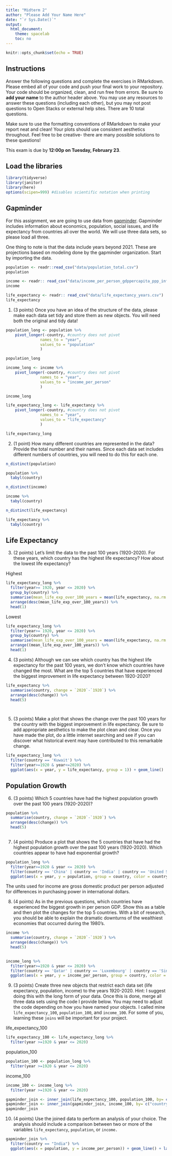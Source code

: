 ```yaml
---
title: "Midterm 2"
author: "Please Add Your Name Here"
date: "`r Sys.Date()`"
output:
  html_document:
    theme: spacelab
    toc: no
---
```


```r
knitr::opts_chunk$set(echo = TRUE)
```

## Instructions
Answer the following questions and complete the exercises in RMarkdown. Please embed all of your code and push your final work to your repository. Your code should be organized, clean, and run free from errors. Be sure to **add your name** to the author header above. You may use any resources to answer these questions (including each other), but you may not post questions to Open Stacks or external help sites. There are 10 total questions.  

Make sure to use the formatting conventions of RMarkdown to make your report neat and clean! Your plots should use consistent aesthetics throughout. Feel free to be creative- there are many possible solutions to these questions!  

This exam is due by **12:00p on Tuesday, February 23**.  

## Load the libraries
```r
library(tidyverse)
library(janitor)
library(here)
options(scipen=999) #disables scientific notation when printing
```

## Gapminder
For this assignment, we are going to use data from  [gapminder](https://www.gapminder.org/). Gapminder includes information about economics, population, social issues, and life expectancy from countries all over the world. We will use three data sets, so please load all three.  

One thing to note is that the data include years beyond 2021. These are projections based on modeling done by the gapminder organization. Start by importing the data.
```r
population <- readr::read_csv("data/population_total.csv")
population
```

```r
income <- readr:: read_csv("data/income_per_person_gdppercapita_ppp_inflation_adjusted.csv")
income
```

```r
life_expectancy <- readr:: read_csv("data/life_expectancy_years.csv")
life_expectancy
```

1. (3 points) Once you have an idea of the structure of the data, please make each data set tidy and store them as new objects. You will need both the original and tidy data!
```r
population_long <- population %>%
    pivot_longer(-country, #country does not pivot
               names_to = "year", 
               values_to = "population"
               )

population_long
```

```r
income_long <- income %>%
    pivot_longer(-country, #country does not pivot
               names_to = "year", 
               values_to = "income_per_person"
               )

income_long
```

```r

life_expectancy_long <- life_expectancy %>%
    pivot_longer(-country, #country does not pivot
               names_to = "year", 
               values_to = "life_expectancy"
               )

life_expectancy_long
```

2. (1 point) How many different countries are represented in the data? Provide the total number and their names. Since each data set includes different numbers of countries, you will need to do this for each one.
```r
n_distinct(population)

population %>%
  tabyl(country)
```

```r
n_distinct(income)

income %>%
  tabyl(country)
```

```r
n_distinct(life_expectancy)

life_expectancy %>%
  tabyl(country)
```

## Life Expectancy  

3. (2 points) Let's limit the data to the past 100 years (1920-2020). For these years, which country has the highest life expectancy? How about the lowest life expectancy?  

Highest
```r
life_expectancy_long %>%
  filter(year>= 1920, year <= 2020) %>%
  group_by(country) %>%
  summarise(mean_life_exp_over_100_years = mean(life_expectancy, na.rm = T)) %>%
  arrange(desc(mean_life_exp_over_100_years)) %>%
  head(1)
```

Lowest
```r
life_expectancy_long %>%
  filter(year>= 1920, year <= 2020) %>%
  group_by(country) %>%
  summarise(mean_life_exp_over_100_years = mean(life_expectancy, na.rm = T)) %>%
  arrange((mean_life_exp_over_100_years)) %>%
  head(1)
```

4. (3 points) Although we can see which country has the highest life expectancy for the past 100 years, we don't know which countries have changed the most. What are the top 5 countries that have experienced the biggest improvement in life expectancy between 1920-2020?
```r
life_expectancy %>%
  summarise(country, change = `2020`-`1920`) %>%
  arrange(desc(change)) %>%
  head(5)
  
```

```r

```

5. (3 points) Make a plot that shows the change over the past 100 years for the country with the biggest improvement in life expectancy. Be sure to add appropriate aesthetics to make the plot clean and clear. Once you have made the plot, do a little internet searching and see if you can discover what historical event may have contributed to this remarkable change.  

```r
life_expectancy_long %>%
  filter(country == 'Kuwait') %>%
  filter(year>=1920 & year<=2020) %>%
  ggplot(aes(x = year, y = life_expectancy, group = 1)) + geom_line()


```

## Population Growth
6. (3 points) Which 5 countries have had the highest population growth over the past 100 years (1920-2020)?
```r
population %>%
  summarise(country, change = `2020`-`1920`) %>%
  arrange(desc(change)) %>%
  head(5)
  
```

7. (4 points) Produce a plot that shows the 5 countries that have had the highest population growth over the past 100 years (1920-2020). Which countries appear to have had exponential growth?  
```r
population_long %>%
  filter(year>=1920 & year <= 2020) %>%
  filter(country == 'China' | country == 'India' | country == 'United States' | country == 'Indonesia' | country == 'Pakistan')  %>%
  ggplot(aes(x = year, y = population, group = country, color = country)) + geom_line() 

```

The units used for income are gross domestic product per person adjusted for differences in purchasing power in international dollars.

8. (4 points) As in the previous questions, which countries have experienced the biggest growth in per person GDP. Show this as a table and then plot the changes for the top 5 countries. With a bit of research, you should be able to explain the dramatic downturns of the wealthiest economies that occurred during the 1980's.
```r
income %>%
  summarise(country, change = `2020`-`1920`) %>%
  arrange(desc(change)) %>%
  head(5)
  


```

```r
income_long %>%
  filter(year>=1920 & year <= 2020) %>%
  filter(country == 'Qatar' | country == 'Luxembourg' | country == 'Singapore' | country == 'Brunei' | country == 'Ireland')  %>%
  ggplot(aes(x = year, y = income_per_person, group = country, color = country)) + geom_line()

```

9. (3 points) Create three new objects that restrict each data set (life expectancy, population, income) to the years 1920-2020. Hint: I suggest doing this with the long form of your data. Once this is done, merge all three data sets using the code I provide below. You may need to adjust the code depending on how you have named your objects. I called mine `life_expectancy_100`, `population_100`, and `income_100`. For some of you, learning these `joins` will be important for your project.  

life_expectancy_100
```r
life_expectancy_100 <- life_expectancy_long %>%
  filter(year >=1920 & year <= 2020)


```

population_100
```r
population_100 <- population_long %>%
  filter(year >=1920 & year <= 2020)
```

income_100
```r
income_100 <- income_long %>%
  filter(year >=1920 & year <= 2020)
```

```r
gapminder_join <- inner_join(life_expectancy_100, population_100, by= c("country", "year"))
gapminder_join <- inner_join(gapminder_join, income_100, by= c("country", "year"))
gapminder_join
```

10. (4 points) Use the joined data to perform an analysis of your choice. The analysis should include a comparison between two or more of the variables `life_expectancy`, `population`, or `income.`
```r
gapminder_join %>%
  filter(country == "India") %>%
  ggplot(aes(x = population, y = income_per_person)) + geom_line() + labs(title = "Population growth vs the income per person in India")
```